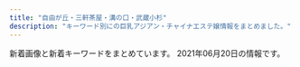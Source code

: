 ```yaml
---
title: "自由が丘・三軒茶屋・溝の口・武蔵小杉"
description: "キーワード別にの巨乳アジアン・チャイナエステ嬢情報をまとめました。"
---
```


新着画像と新着キーワードをまとめています。
2021年06月20日の情報です。

<DmmAffiliateIns />
<KeywordTable
  shops={
    [
    {
        "url": "http://aosora.work/",
        "img_links": [
            "http://aosora.work/images/9.jpg",
            "http://aosora.work/img/momo1.jpg",
            "http://aosora.work/images/4.jpg",
            "http://aosora.work/images/head.jpg",
            "http://aosora.work/img/hina1.jpg",
            "http://aosora.work/images/mobile.png",
            "http://aosora.work/images/5.jpg",
            "http://aosora.work/images/sys1.jpg",
            "http://aosora.work/staff/momo.jpg",
            "http://aosora.work/images/int1.png",
            "http://aosora.work/images/s2.jpg",
            "http://aosora.work/staff/risa.jpg",
            "http://aosora.work/staff/yu.jpg",
            "http://aosora.work/img/ayumi1.jpg",
            "http://aosora.work/img/miya1.jpg",
            "http://aosora.work/staff/hina.jpg",
            "http://aosora.work/img/karen1.jpg",
            "http://aosora.work/img/yu1.jpg",
            "http://aosora.work/images/int2.png",
            "http://aosora.work/images/news.png",
            "http://aosora.work/staff/miya.jpg",
            "http://aosora.work/img/karen2.jpg",
            "http://aosora.work/img/momo2.jpg",
            "http://aosora.work/images/s1.jpg",
            "http://aosora.work/images/sys3.png",
            "http://aosora.work/img/risa1.jpg",
            "http://aosora.work/images/interior_t.png",
            "http://aosora.work/images/3.jpg",
            "http://aosora.work/staff/ayumi.jpg",
            "http://aosora.work/images/8.jpg",
            "http://aosora.work/staff/karen.jpg",
            "http://aosora.work/img/sora1.jpg",
            "http://aosora.work/img/yu2.jpg",
            "http://aosora.work/images/2.jpg",
            "http://aosora.work/images/6.jpg",
            "http://aosora.work/staff/sora.jpg",
            "http://aosora.work/images/7.jpg",
            "http://aosora.work/img/hina2.jpg",
            "http://aosora.work/images/sys2.jpg",
            "http://aosora.work/images/s1.png",
            "http://aosora.work/images/staff_t.png"
        ],
        "station": "\u4e09\u8ed2\u8336\u5c4b\u99c5\u5357\u53e3",
        "name": "\u9752\u7a7a",
        "keywords": {}
    },
    {
        "keywords": {},
        "url": "http://www.es-flower.link/",
        "name": "\u6625\u306e\u604b",
        "img_links": [
            "http://www.es-flower.link/sp/images/8.jpg",
            "http://www.es-flower.link/images/rec1.png",
            "http://www.es-flower.link/sp/images/5.jpg",
            "http://www.es-flower.link/sp/images/1.jpg",
            "http://www.es-flower.link/sp/images/2.jpg",
            "http://www.es-flower.link/images/8.jpg",
            "http://www.es-flower.link/images/head.jpg",
            "http://www.es-flower.link/sp/img/koyuki1.jpg",
            "http://www.es-flower.link/sp/images/rec3.jpg",
            "http://www.es-flower.link/sp/images/4.jpg",
            "http://www.es-flower.link/sp/images/sys2.jpg",
            "http://www.es-flower.link/sp/menu/staff.jpg",
            "http://www.es-flower.link/sp/img/yume1.jpg",
            "http://www.es-flower.link/sp/images/rec1.jpg",
            "http://www.es-flower.link/img/miki1.jpg",
            "http://www.es-flower.link/sp/images/time.jpg",
            "http://www.es-flower.link/sp/images/sys3.jpg",
            "http://www.es-flower.link/sp/img/miki1.jpg",
            "http://www.es-flower.link/sp/images/int2.jpg",
            "http://www.es-flower.link/sp/img/huyumi1.jpg",
            "http://www.es-flower.link/sp/menu/top.jpg",
            "http://www.es-flower.link/sp/images/staff_t.jpg",
            "http://www.es-flower.link/sp/images/6.jpg",
            "http://www.es-flower.link/sp/images/news.jpg",
            "http://www.es-flower.link/img/yuyu1.jpg",
            "http://www.es-flower.link/images/sm.jpg",
            "http://www.es-flower.link/images/5.jpg",
            "http://www.es-flower.link/images/7.jpg",
            "http://www.es-flower.link/images/info.jpg",
            "http://www.es-flower.link/images/staff_t.jpg",
            "http://www.es-flower.link/sp/images/ac1.jpg",
            "http://www.es-flower.link/sp/images/3.jpg",
            "http://www.es-flower.link/images/int2.png",
            "http://www.es-flower.link/sp/images/interior_t.jpg",
            "http://www.es-flower.link/sp/images/tel.jpg",
            "http://www.es-flower.link/images/6.jpg",
            "http://www.es-flower.link/images/1.jpg",
            "http://www.es-flower.link/images/2.jpg",
            "http://www.es-flower.link/images/3.jpg",
            "http://www.es-flower.link/sp/menu/interior.jpg",
            "http://www.es-flower.link/sp/images/int1.jpg",
            "http://www.es-flower.link/img/mizuki1.jpg",
            "http://www.es-flower.link/img/arisa1.jpg",
            "http://www.es-flower.link/sp/images/7.jpg",
            "http://www.es-flower.link/sp/img/nene1.jpg",
            "http://www.es-flower.link/sp/images/newsb.png",
            "http://www.es-flower.link/images/4.jpg",
            "http://www.es-flower.link/sp/images/sisu_t.jpg",
            "http://www.es-flower.link/sp/img/arisa1.jpg",
            "http://www.es-flower.link/img/nene1.jpg",
            "http://www.es-flower.link/images/rec2.jpg",
            "http://www.es-flower.link/images/interior_t.jpg",
            "http://www.es-flower.link/images/sys.png",
            "http://www.es-flower.link/sp/images/top.jpg",
            "http://www.es-flower.link/sp/img/mizuki1.jpg",
            "http://www.es-flower.link/img/yume1.jpg",
            "http://www.es-flower.link/sp/images/head.png",
            "http://www.es-flower.link/images/ta.jpg",
            "http://www.es-flower.link/images/mobile.jpg",
            "http://www.es-flower.link/images/int1.png",
            "http://www.es-flower.link/sp/images/sisu.jpg",
            "http://www.es-flower.link/images/news.jpg",
            "http://www.es-flower.link/sp/images/sys1.jpg",
            "http://www.es-flower.link/sp/images/footer.jpg",
            "http://www.es-flower.link/sp/images/pc.jpg",
            "http://www.es-flower.link/sp/images/rec2.jpg",
            "http://www.es-flower.link/img/koyuki1.jpg",
            "http://www.es-flower.link/img/huyumi1.jpg",
            "http://www.es-flower.link/sp/img/yuyu1.jpg"
        ],
        "station": "\u81ea\u7531\u304c\u4e18\u99c5\u5317\u53e3"
    },
    {
        "img_links": [
            "http://www.bilibiailei.xyz/uploads/210522/1-210522104GJ01.jpg",
            "http://www.bilibiailei.xyz/style/images/room4.jpg",
            "http://www.bilibiailei.xyz/style/images/dt.jpg",
            "http://www.bilibiailei.xyz/style/images/room1.jpg",
            "http://www.bilibiailei.xyz/style/images/end.jpg",
            "http://www.bilibiailei.xyz/style/images/girl-z2.jpg",
            "http://www.bilibiailei.xyz/uploads/210522/1-210522104635540.jpg",
            "http://www.bilibiailei.xyz/html/dianna_jing/images/room5.jpg",
            "http://www.bilibiailei.xyz/style/images/girl-z1.jpg",
            "http://www.bilibiailei.xyz/uploads/210522/1-210522104521Z1.jpg",
            "http://www.bilibiailei.xyz/uploads/210522/1-210522104K59A.jpg",
            "http://www.bilibiailei.xyz/style/images/room2.jpg",
            "http://www.bilibiailei.xyz/style/images/mobile.jpg",
            "http://www.bilibiailei.xyz/style/images/top.png",
            "http://www.bilibiailei.xyz/style/images/room3.jpg",
            "http://www.bilibiailei.xyz/style/images/bj3.png",
            "http://www.bilibiailei.xyz/style/images/staff_line.png",
            "http://www.bilibiailei.xyz/uploads/210522/1-210522104601529.jpg"
        ],
        "keywords": {
            "85": 1,
            "D": 5,
            "C": 12,
            "86": 4
        },
        "station": "\u4e8c\u5b50\u7389\u5ddd\u99c5\u897f\u53e3",
        "name": "NICE\uff5e\u30ca\u30a4\u30b9",
        "url": "http://www.bilibiailei.xyz/"
    },
    {
        "url": "http://ms-shinraku.com/",
        "name": "\u5fc3\u697d",
        "img_links": [
            "http://ms-shinraku.com/img/foot.png",
            "http://ms-shinraku.com/pic/head.jpg",
            "http://ms-shinraku.com/staff/yuki/01.jpg",
            "http://ms-shinraku.com/img/ttl_staff.png",
            "http://ms-shinraku.com/staff/kanako/01.jpg",
            "http://ms-shinraku.com/staff/mari/01.jpg",
            "http://ms-shinraku.com/staff/ran/01.jpg",
            "http://ms-shinraku.com/pic/topimg1.jpg",
            "http://ms-shinraku.com/i/files/homeimg.jpg",
            "http://ms-shinraku.com/staff/momoka/01.jpg",
            "http://ms-shinraku.com/staff/ayumi/01.jpg",
            "http://ms-shinraku.com/pic/topimg2.jpg"
        ],
        "station": "\u5b66\u82b8\u5927\u5b66\u99c5\u6771\u53e3",
        "keywords": {
            "C": 2
        }
    },
    {
        "keywords": {
            "D": 4,
            "C": 4,
            "E": 2
        },
        "img_links": [
            "http://clair.work/images/mainvisual_02.jpg",
            "http://clair.work/images/recruit/point_08.png",
            "http://clair.work/images/recruit/point_04.png",
            "http://clair.work/images/recruit/point_09.png",
            "http://clair.work/images/recruit/nagare_07.png",
            "http://clair.work/images/mainvisual_01.jpg",
            "http://clair.work/images/recruit/point_03.png",
            "http://clair.work/images/recruit/message_03.png",
            "http://clair.work/images/recruit/point_07.png",
            "http://clair.work/staff/kasumi1.jpg",
            "http://clair.work/images/mainvisual_02_s.jpg",
            "http://clair.work/images/sw_home.png",
            "http://clair.work/images/head_therapist.jpg",
            "http://clair.work/images/icon_new.png",
            "http://clair.work/images/recruit/nagare_01.jpg",
            "http://clair.work/images/recruit/nagare_03.jpg",
            "http://clair.work/images/recruit/nagare_06.png",
            "http://clair.work/images/no_image.jpg",
            "http://clair.work/images/head_interior.jpg",
            "http://clair.work/images/icon_ranking_04.png",
            "http://clair.work/staff/yua1.jpg",
            "http://clair.work/images/recruit/point_06.png",
            "http://clair.work/images/icon_ranking_05.png",
            "http://clair.work/images/trigger.jpg",
            "http://clair.work/staff/humi2.jpg",
            "http://clair.work/images/icon_ranking_03.png",
            "http://clair.work/staff/ayaka1.jpg",
            "http://clair.work/images/recruit/nagare_02.jpg",
            "http://clair.work/images/recruit/sp_mainvisual.jpg",
            "http://clair.work/images/icon_ranking_01.png",
            "http://clair.work/images/recruit/nagare_05.png",
            "http://clair.work/staff/humi1.jpg",
            "http://clair.work/images/sw_tel.png",
            "http://clair.work/images/icon_ranking_02.png",
            "http://clair.work/staff/mayu1.jpg",
            "http://clair.work/images/recruit/point_05.png",
            "http://clair.work/images/recruit/req_03.jpg",
            "http://clair.work/images/mainvisual_01_s.jpg"
        ],
        "station": "\u5b66\u82b8\u5927\u5b66\u99c5\u897f\u53e3",
        "url": "http://clair.work/",
        "name": "Clair \uff5e\u30af\u30ec\u30fc\u30eb\uff5e"
    },
    {
        "keywords": {
            "85": 2,
            "87": 6,
            "86": 2,
            "D": 6,
            "C": 20,
            "88": 2,
            "\u30bb\u30af\u30b7\u30fc": 31
        },
        "station": "\u4e09\u8ed2\u8336\u5c4b\u99c5\u5317\u53e3B",
        "url": "http://www.hanamizuki.esturl.com/",
        "img_links": [
            "http://www.hanamizuki.esturl.com/img/header03.png",
            "http://www.hanamizuki.esturl.com/img/ttl_news.png",
            "http://www.hanamizuki.esturl.com/img/pickup.jpg",
            "http://www.hanamizuki.esturl.com/img/btn_side_mobile.jpg",
            "http://www.hanamizuki.esturl.com/img/btn_blog.png",
            "http://www.hanamizuki.esturl.com/img/goback.jpg",
            "http://www.hanamizuki.esturl.com/img/ttl_info.png",
            "http://www.hanamizuki.esturl.com/files/002.jpg",
            "http://www.hanamizuki.esturl.com/files/003.jpg",
            "http://www.hanamizuki.esturl.com/files/006.jpg",
            "http://www.hanamizuki.esturl.com/files/004.jpg",
            "http://www.hanamizuki.esturl.com/files/001.jpg",
            "http://www.hanamizuki.esturl.com/files/005.jpg"
        ],
        "name": "Sexy Girl"
    },
    {
        "img_links": [
            "http://www.jojo.mensnv.com/images/tel.png",
            "http://www.jojo.mensnv.com/files/014-02.jpg",
            "http://www.jojo.mensnv.com/files/013-03.jpg",
            "http://www.jojo.mensnv.com/images/showCover.png",
            "http://www.jojo.mensnv.com/images/slider/01.jpg",
            "http://www.jojo.mensnv.com/files/004-02.jpg",
            "http://www.jojo.mensnv.com/files/012.jpg",
            "http://www.jojo.mensnv.com/files/001-03.jpg",
            "http://www.jojo.mensnv.com/files/014-03.jpg",
            "http://www.jojo.mensnv.com/files/007.jpg",
            "http://www.jojo.mensnv.com/files/007-02.jpg",
            "http://www.jojo.mensnv.com/images/slider/03.jpg",
            "http://www.jojo.mensnv.com/files/002.jpg",
            "http://www.jojo.mensnv.com/files/005.jpg",
            "http://www.jojo.mensnv.com/files/003-03.jpg",
            "http://www.jojo.mensnv.com/files/012-03.jpg",
            "http://www.jojo.mensnv.com/files/003.jpg",
            "http://www.jojo.mensnv.com/files/012-02.jpg",
            "http://www.jojo.mensnv.com/images/mobile.jpg",
            "http://www.jojo.mensnv.com/files/007-03.jpg",
            "http://www.jojo.mensnv.com/files/010-03.jpg",
            "http://www.jojo.mensnv.com/files/003-02.jpg",
            "http://www.jojo.mensnv.com/files/006-02.jpg",
            "http://www.jojo.mensnv.com/files/009-02.jpg",
            "http://www.jojo.mensnv.com/files/005-02.jpg",
            "http://www.jojo.mensnv.com/files/006-03.jpg",
            "http://www.jojo.mensnv.com/files/014.jpg",
            "http://www.jojo.mensnv.com/files/011-02.jpg",
            "http://www.jojo.mensnv.com/files/009-03.jpg",
            "http://www.jojo.mensnv.com/files/002-03.jpg",
            "http://www.jojo.mensnv.com/files/013.jpg",
            "http://www.jojo.mensnv.com/files/011.jpg",
            "http://www.jojo.mensnv.com/files/006.jpg",
            "http://www.jojo.mensnv.com/files/009.jpg",
            "http://www.jojo.mensnv.com/images/slider/02.jpg",
            "http://www.jojo.mensnv.com/files/005-03.jpg",
            "http://www.jojo.mensnv.com/files/001-02.jpg",
            "http://www.jojo.mensnv.com/files/001.jpg",
            "http://www.jojo.mensnv.com/files/011-03.jpg",
            "http://www.jojo.mensnv.com/images/backlistbtn.png",
            "http://www.jojo.mensnv.com/files/013-02.jpg",
            "http://www.jojo.mensnv.com/files/010.jpg",
            "http://www.jojo.mensnv.com/files/004.jpg",
            "http://www.jojo.mensnv.com/files/004-03.jpg",
            "http://www.jojo.mensnv.com/files/002-02.jpg",
            "http://www.jojo.mensnv.com/files/010-02.jpg",
            "http://www.jojo.mensnv.com/images/coverGirlParts.png"
        ],
        "name": "JoJo",
        "url": "http://www.jojo.mensnv.com/",
        "keywords": {
            "84": 6,
            "86": 12,
            "C": 3,
            "D": 18,
            "88": 3,
            "\u30bb\u30af\u30b7\u30fc": 1,
            "85": 9
        },
        "station": "\u4e09\u8ed2\u8336\u5c4b\u99c5\u5357\u53e3"
    },
    {
        "img_links": [
            "http://ms-rlx.com/staff/ruri/01.jpg",
            "http://ms-rlx.com/img/ttl_staff.png",
            "http://ms-rlx.com/staff/momo/01mb.jpg",
            "http://ms-rlx.com/img/access/road01.jpg",
            "http://ms-rlx.com/pic/head.png",
            "http://ms-rlx.com/staff/momo/01.jpg",
            "http://ms-rlx.com/img/ttl_concept.png",
            "http://ms-rlx.com/img/att.png",
            "http://ms-rlx.com/img/youtube.jpg",
            "http://ms-rlx.com/img/msgbtn.png",
            "http://ms-rlx.com/img/access/road02.jpg",
            "http://ms-rlx.com/staff/ringo/01mb.jpg",
            "http://ms-rlx.com/staff/ringo/01.jpg",
            "http://ms-rlx.com/img/ttl_mobile.png",
            "http://ms-rlx.com/staff/sachan/01.jpg",
            "http://ms-rlx.com/img/ttl_tnew.png",
            "http://ms-rlx.com/staff/ruri/01mb.jpg",
            "http://ms-rlx.com/staff/milk/01mb.jpg",
            "http://ms-rlx.com/staff/milk/01.jpg",
            "http://ms-rlx.com/i/files/homeimg.jpg",
            "http://ms-rlx.com/img/ttl_rec.png",
            "http://ms-rlx.com/staff/sachan/01mb.jpg",
            "http://ms-rlx.com/img/access/road03.jpg"
        ],
        "keywords": {
            "C": 14
        },
        "station": "\u81ea\u7531\u304c\u4e18\u99c5\u5357\u53e3",
        "url": "http://ms-rlx.com/",
        "name": "\u697d\u697d\u5c4b"
    },
    {
        "name": "\u30d6\u30eb\u30fc\u30d9\u30ea\u30fc",
        "img_links": [
            "http://b-berry.work/images/ac1.jpg",
            "http://b-berry.work/images/staff_t.jpg",
            "http://b-berry.work/images/int2.jpg",
            "http://b-berry.work/img/yuri1.jpg",
            "http://b-berry.work/images/rec1.jpg",
            "http://b-berry.work/staff/yuri.jpg",
            "http://b-berry.work/images/2.jpg",
            "http://b-berry.work/images/1.jpg",
            "http://b-berry.work/images/head.jpg",
            "http://b-berry.work/images/interior_t.jpg",
            "http://b-berry.work/images/news.jpg",
            "http://b-berry.work/staff/mona.jpg",
            "http://b-berry.work/images/int1.jpg",
            "http://b-berry.work/images/sys.jpg",
            "http://b-berry.work/img/maya1.jpg",
            "http://b-berry.work/images/ac2.jpg",
            "http://b-berry.work/images/3.jpg",
            "http://b-berry.work/staff/maya.jpg",
            "http://b-berry.work/images/rec2.jpg",
            "http://b-berry.work/img/mona1.jpg",
            "http://b-berry.work/images/s1.png",
            "http://b-berry.work/images/tg.jpg"
        ],
        "url": "http://b-berry.work/",
        "station": "\u81ea\u7531\u304c\u4e18\u99c5\u5317\u53e3",
        "keywords": {}
    },
    {
        "img_links": [
            "http://www.koibito.mensest.com/photo_news/upimg/6597760bf1f2b69cb0_0.jpg",
            "http://www.koibito.mensest.com/files/001.jpg",
            "http://www.koibito.mensest.com/images/nav-002.png",
            "http://www.koibito.mensest.com/images/nav-006.png",
            "http://www.koibito.mensest.com/files/007.jpg",
            "http://www.koibito.mensest.com/files/002.jpg",
            "http://www.koibito.mensest.com/images/osusume01.png",
            "http://www.koibito.mensest.com/photo_news/upimg/6442460c83a191d205_1.jpg",
            "http://www.koibito.mensest.com/photo_news/upimg/6597760bf1f2b69cb0_1.jpg",
            "http://www.koibito.mensest.com/files/008.jpg",
            "http://www.koibito.mensest.com/images/top003.png",
            "http://www.koibito.mensest.com/files/006.jpg",
            "http://www.koibito.mensest.com/photo_news/upimg/3177860b72abf9184e_2.jpg",
            "http://www.koibito.mensest.com/images/nav-004.png",
            "http://www.koibito.mensest.com/photo_news/upimg/3177860b72abf9184e_0.jpg",
            "http://www.koibito.mensest.com/images/nav-005.png",
            "http://www.koibito.mensest.com/images/nav-003.png",
            "http://www.koibito.mensest.com/images/top01.png",
            "http://www.koibito.mensest.com/files/003.jpg",
            "http://www.koibito.mensest.com/photo_news/upimg/6442460c83a191d205_0.jpg",
            "http://www.koibito.mensest.com/images/nav-001.png",
            "http://www.koibito.mensest.com/photo_news/upimg/3177860b72abf9184e_1.jpg",
            "http://www.koibito.mensest.com/images/top02-left.png",
            "http://www.koibito.mensest.com/files/005.jpg",
            "http://www.koibito.mensest.com/images/tel.png"
        ],
        "name": "\u767d\u3044\u604b\u4eba",
        "keywords": {
            "\u30bb\u30af\u30b7\u30fc": 1
        },
        "station": "\u4e09\u8ed2\u8336\u5c4b\u99c5\u5357\u53e3B",
        "url": "http://www.koibito.mensest.com/"
    },
    {
        "url": "http://esthegt.xyz/ymd/",
        "name": "\u5922\u898b\u5802",
        "img_links": [
            "http://esthegt.xyz/ymd/images/button-5.png",
            "http://esthegt.xyz/ymd/images/tt.png",
            "http://esthegt.xyz/ymd/images/call.png",
            "http://esthegt.xyz/ymd/girl/11.jpg",
            "http://esthegt.xyz/ymd/girl/12.jpg",
            "http://esthegt.xyz/ymd/girl/10.jpg",
            "http://esthegt.xyz/ymd/girl/7.jpg",
            "http://esthegt.xyz/ymd/images/button-2.png",
            "http://esthegt.xyz/ymd/images/button-4.png",
            "http://esthegt.xyz/ymd/images/button-6.png",
            "http://esthegt.xyz/ymd/girl/8.jpg",
            "http://esthegt.xyz/ymd/images/button-3.png",
            "http://esthegt.xyz/ymd/girl/9.jpg",
            "http://esthegt.xyz/ymd/images/button-1.png"
        ],
        "station": "\u99d2\u6ca2\u5927\u5b66\u99c5\u99d2\u6ca2\u516c\u5712\u53e3",
        "keywords": {}
    },
    {
        "name": "Oh Baby",
        "url": "https://ohbay.relaxjp.com/",
        "keywords": {},
        "img_links": [
            "https://ohbay.relaxjp.com/images/call.png",
            "https://ohbay.relaxjp.com/css/staff/staff02.jpg",
            "https://ohbay.relaxjp.com/css/osusume03.jpg",
            "https://ohbay.relaxjp.com/css/m-head.jpg",
            "https://ohbay.relaxjp.com/css/top03.jpg",
            "https://ohbay.relaxjp.com/css/osusume02.jpg",
            "https://ohbay.relaxjp.com/css/staff/staff03.jpg",
            "https://ohbay.relaxjp.com/css/top02.jpg",
            "https://ohbay.relaxjp.com/css/foot.jpg",
            "https://ohbay.relaxjp.com/css/staff/staff01.jpg",
            "https://ohbay.relaxjp.com/css/osusume001.jpg",
            "https://ohbay.relaxjp.com/css/top0001.jpg",
            "https://ohbay.relaxjp.com/css/staff/staff04.jpg"
        ],
        "station": "\u4e8c\u5b50\u7389\u5ddd\u99c5\u6771\u53e3"
    },
    {
        "keywords": {
            "C": 7
        },
        "url": "http://nanaesute.xyz/",
        "name": "\u306a\u306a",
        "img_links": [
            "http://nanaesute.xyz/images/g3.jpg",
            "http://nanaesute.xyz/images/top_bn1.jpg",
            "http://nanaesute.xyz/images/g1.jpg",
            "http://nanaesute.xyz/images/flash.jpg",
            "http://nanaesute.xyz/images/top_bn2.jpg",
            "http://nanaesute.xyz/images/flash1.jpg",
            "http://nanaesute.xyz/images/side3.png",
            "http://nanaesute.xyz/images/top.png"
        ],
        "station": "\u99d2\u6ca2\u5927\u5b66\u99c5\u99d2\u6ca2\u516c\u5712\u53e3"
    },
    {
        "keywords": {},
        "url": "http://annex-jp.info/",
        "name": "\u305f\u3093\u307d\u307d",
        "station": "\u81ea\u7531\u304c\u4e18\u99c5\u5317\u53e3",
        "img_links": [
            "http://annex-jp.info/images/kp-info.jpg",
            "http://annex-jp.info/images/sayuri.jpg",
            "http://www.annex-jp.info/i/img/nana.jpg",
            "http://annex-jp.info/images/riri.jpg",
            "http://annex-jp.info/images/mari.jpg",
            "http://annex-jp.info/images/nana.jpg",
            "http://www.annex-jp.info/i/img/yoho.jpg",
            "http://www.annex-jp.info/i/img/mari.jpg",
            "http://annex-jp.info/images/yoho.jpg",
            "http://annex-jp.info/images/info.png",
            "http://www.annex-jp.info/i/img/mayumi.jpg",
            "http://www.annex-jp.info/i/img/riri.jpg",
            "http://www.annex-jp.info/i/img/sayuri.jpg",
            "http://annex-jp.info/images/mayumi.jpg"
        ]
    },
    {
        "station": "\u4e09\u8ed2\u8336\u5c4b\u99c5\u4e16\u7530\u8c37\u901a\u308a\u53e3",
        "url": "http://www.ruby.estjpn.com/",
        "keywords": {
            "88": 4,
            "85": 8,
            "86": 4,
            "C": 16
        },
        "img_links": [
            "http://www.ruby.estjpn.com/images/mainImg_sub.jpg",
            "http://www.ruby.estjpn.com/files/002.jpg",
            "http://www.ruby.estjpn.com/images/icon_staff.png",
            "http://www.ruby.estjpn.com/images/icon_tel.png",
            "http://www.ruby.estjpn.com/files/004.jpg",
            "http://www.ruby.estjpn.com/images/btn2.png",
            "http://www.ruby.estjpn.com/images/index_sm.png",
            "http://www.ruby.estjpn.com/files/001.jpg",
            "http://www.ruby.estjpn.com/images/icon_top.png",
            "http://www.ruby.estjpn.com/files/003.jpg",
            "http://www.ruby.estjpn.com/images/icon_info.png"
        ],
        "name": "Ruby\uff5e\u30eb\u30d3\u30fc\uff5e"
    },
    {
        "keywords": {
            "87": 16,
            "E": 8,
            "91": 8,
            "88": 8,
            "85": 8,
            "D": 40,
            "86": 8
        },
        "station": "\u4e09\u8ed2\u8336\u5c4b\u99c5\u5357\u53e3",
        "name": "\u53f0\u6e7e\u30a8\u30b9\u30c6",
        "img_links": [
            "http://www.esthe.esraku.com/files/002.jpg",
            "http://www.esthe.esraku.com/files/004.jpg",
            "http://www.esthe.esraku.com/images/m6.jpg",
            "http://www.esthe.esraku.com/files/005.jpg",
            "http://www.esthe.esraku.com/images/slider-img002.jpg",
            "http://www.esthe.esraku.com/images/s_message.png",
            "http://www.esthe.esraku.com/images/slider-img001.jpg",
            "http://www.esthe.esraku.com/images/m2.jpg",
            "http://www.esthe.esraku.com/images/s_pickup.png",
            "http://www.esthe.esraku.com/files/006.jpg",
            "http://www.esthe.esraku.com/images/s_news.png",
            "http://www.esthe.esraku.com/images/s_top_therapist.png",
            "http://www.esthe.esraku.com/images/m4.jpg",
            "http://www.esthe.esraku.com/files/003.jpg",
            "http://www.esthe.esraku.com/images/m1.jpg",
            "http://www.esthe.esraku.com/files/001.jpg",
            "http://www.esthe.esraku.com/images/m3.jpg"
        ],
        "url": "http://www.esthe.esraku.com/"
    },
    {
        "url": "http://kagayaki.jpn.cm/",
        "keywords": {
            "84": 1,
            "87": 2,
            "D": 5,
            "C": 12,
            "E": 1,
            "86": 3
        },
        "name": "\u661f\u306e\u8f1d\u304d",
        "station": "\u4e09\u8ed2\u8336\u5c4b\u99c5\u5317\u53e3",
        "img_links": [
            "http://kagayaki.jpn.cm/photos/sites/35/2016/11/1.jpg",
            "http://kagayaki.jpn.cm/photos/sites/35/2016/11/12.jpg",
            "http://kagayaki.jpn.cm/images/mobile2.jpg",
            "http://kagayaki.jpn.cm/photos/sites/35/2019/09/2019092518230998.jpg",
            "http://kagayaki.jpn.cm/images/mobile.jpg",
            "http://kagayaki.jpn.cm/photos/sites/35/2016/09/637893871729784570.jpg",
            "http://kagayaki.jpn.cm/images/staff0.jpg",
            "http://kagayaki.jpn.cm/photos/sites/35/2020/10/2020100418535814.jpg",
            "http://kagayaki.jpn.cm/images/bj3.png",
            "http://kagayaki.jpn.cm/images/staff_line.png",
            "http://kagayaki.jpn.cm/photos/sites/35/2017/11/2017110107513579.jpg",
            "http://kagayaki.jpn.cm/images/girl-z2.jpg",
            "http://kagayaki.jpn.cm/images/girl-z1.jpg",
            "http://kagayaki.jpn.cm/images/end1.jpg",
            "http://kagayaki.jpn.cm/images/top.jpg",
            "http://kagayaki.jpn.cm/photos/sites/35/2016/08/staff3.jpg",
            "http://kagayaki.jpn.cm/photos/sites/35/2016/11/11.jpg",
            "http://kagayaki.jpn.cm/photos/sites/35/2016/08/staff32.jpg"
        ]
    },
    {
        "url": "http://www.wqiowaz.site/",
        "img_links": [
            "http://www.wqiowaz.site/uploads/200629/1-200629103142X4.jpg",
            "http://www.wqiowaz.site/picture/call.png",
            "http://www.wqiowaz.site/picture/m-top004.jpg",
            "http://www.wqiowaz.site/uploads/201008/1-20100Q55522V7.jpg",
            "http://www.wqiowaz.site/uploads/201008/1-20100Q5550EL.jpg",
            "http://www.wqiowaz.site/uploads/210526/1-210526124221D7.jpg",
            "http://www.wqiowaz.site/picture/m-top003.jpg",
            "http://www.wqiowaz.site/uploads/210526/1-210526124249116.jpg",
            "http://www.wqiowaz.site/uploads/200630/1-200630094K4325.jpg",
            "http://www.wqiowaz.site/picture/cam-01.jpg",
            "http://www.wqiowaz.site/uploads/201008/1-20100Q5541T55.jpg",
            "http://www.wqiowaz.site/picture/foot01.jpg",
            "http://www.wqiowaz.site/picture/m-head01.jpg",
            "http://www.wqiowaz.site/uploads/201008/1-20100Q55403531.jpg",
            "http://www.wqiowaz.site/uploads/200914/1-20091416442NT.jpg",
            "http://www.wqiowaz.site/uploads/200630/1-200630094H5294.jpg",
            "http://www.wqiowaz.site/uploads/200629/1-200629103104120.jpg",
            "http://www.wqiowaz.site/uploads/200914/1-200914164443K1.jpg",
            "http://www.wqiowaz.site/uploads/200629/1-200629103204442.jpg"
        ],
        "station": "\u7528\u8cc0\u99c5\u6771\u53e3",
        "keywords": {
            "84": 2,
            "D": 4,
            "94": 5,
            "86": 1,
            "F": 4
        },
        "name": "Sweet"
    },
    {
        "url": "http://tennshinonamida.xyz/",
        "img_links": [
            "http://tennshinonamida.xyz/style/images/s_newface.png",
            "http://tennshinonamida.xyz/style/images/s_ranking.png",
            "http://tennshinonamida.xyz/style/images/s_pickup.png",
            "http://tennshinonamida.xyz/style/images/s_news.png",
            "http://tennshinonamida.xyz/style/images/s_staff.png",
            "http://tennshinonamida.xyz/uploads/210531/1-2105311U2351U.jpg",
            "http://tennshinonamida.xyz/style/images/room2.jpg",
            "http://tennshinonamida.xyz/uploads/210528/1-21052QP223a5.jpg",
            "http://tennshinonamida.xyz/uploads/210528/1-21052QP113R4.jpg",
            "http://tennshinonamida.xyz/style/images/no2.png",
            "http://tennshinonamida.xyz/uploads/210528/1-21052QP143X6.jpg",
            "http://tennshinonamida.xyz/style/images/room4.jpg",
            "http://tennshinonamida.xyz/uploads/210528/1-21052QKQ92U.jpg",
            "http://tennshinonamida.xyz/style/images/room3.jpg",
            "http://tennshinonamida.xyz/uploads/210531/1-2105311U2252S.jpg",
            "http://tennshinonamida.xyz/style/images/line.png",
            "http://tennshinonamida.xyz/uploads/210531/1-2105311U2103W.jpg",
            "http://tennshinonamida.xyz/uploads/210528/1-21052QP024496.jpg",
            "http://tennshinonamida.xyz/style/images/no1.png",
            "http://tennshinonamida.xyz/style/images/room1.jpg"
        ],
        "name": "COCO\u30fb\u7652",
        "keywords": {
            "D": 18,
            "85": 18,
            "C": 12
        },
        "station": "\u4e8c\u5b50\u7389\u5ddd\u99c5\u897f\u53e3"
    },
    {
        "keywords": {},
        "station": "\u4e8c\u5b50\u7389\u5ddd\u99c5\u897f\u53e3",
        "name": "\u6625\u5c4b",
        "img_links": [],
        "url": "https://haruya.xyz.mn/"
    },
    {
        "url": "http://www.miyuki.es-relax.info/",
        "img_links": [
            "http://www.miyuki.es-relax.info/images/info4.jpg",
            "http://www.miyuki.es-relax.info/images/info2.jpg",
            "http://www.miyuki.es-relax.info/images/yoyaku.png",
            "http://www.miyuki.es-relax.info/gals/yuri1.jpg",
            "http://www.miyuki.es-relax.info/images/sp01.jpg",
            "http://www.miyuki.es-relax.info/gals/nana1.jpg",
            "http://www.miyuki.es-relax.info/images/info1.jpg",
            "http://www.miyuki.es-relax.info/images/kp01.jpg",
            "http://www.miyuki.es-relax.info/images/info3.jpg",
            "http://www.miyuki.es-relax.info/gals/yuki1.jpg",
            "http://www.miyuki.es-relax.info/images/sp02.jpg",
            "http://www.miyuki.es-relax.info/images/sp03.jpg"
        ],
        "station": "\u5927\u5ca1\u5c71\u99c5",
        "keywords": {},
        "name": "\u30de\u30c3\u30b5\u30fc\u30b8\u306e\u66d9"
    }
]
}
/>
<DmmAffiliateScript />
